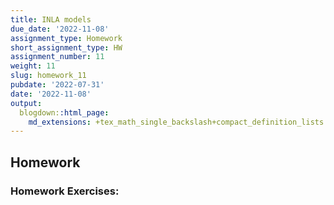 ```yaml
---
title: INLA models
due_date: '2022-11-08'
assignment_type: Homework
short_assignment_type: HW
assignment_number: 11
weight: 11
slug: homework_11
pubdate: '2022-07-31'
date: '2022-11-08'
output:
  blogdown::html_page:
    md_extensions: +tex_math_single_backslash+compact_definition_lists
---
```

## Homework

### Homework Exercises:

